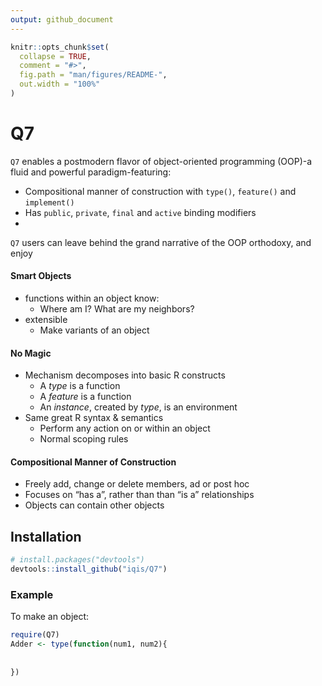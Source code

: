 ```yaml
---
output: github_document
---
```

<!-- README.md is generated from README.Rmd. Please edit that file -->

```r
knitr::opts_chunk$set(
  collapse = TRUE,
  comment = "#>",
  fig.path = "man/figures/README-",
  out.width = "100%"
)
```

# Q7

<!-- badges: start -->
<!-- [![Lifecycle: experimental](https://img.shields.io/badge/lifecycle-experimental-orange.svg)](https://www.tidyverse.org/lifecycle/#experimental) -->
<!-- badges: end -->

`Q7` enables a postmodern flavor of object-oriented programming (OOP)-a fluid and powerful paradigm-featuring: 

- Compositional manner of construction with `type()`, `feature()` and `implement()`
- Has `public`, `private`, `final` and `active` binding modifiers
- 

`Q7` users can leave behind the grand narrative of the OOP orthodoxy, and enjoy 



#### Smart Objects
  - functions within an object know:
    - Where am I? What are my neighbors? 
  - extensible 
    - Make variants of an object

#### No Magic
  - Mechanism decomposes into basic R constructs 
    - A _type_ is a function
    - A _feature_ is a function
    - An _instance_, created by _type_, is an environment
  - Same great R syntax & semantics
    - Perform any action on or within an object 
    - Normal scoping rules
  
#### Compositional Manner of Construction
  - Freely add, change or delete members, ad or post hoc
  - Focuses on "has a", rather than than "is a" relationships 
  - Objects can contain other objects
  
## Installation

``` r
# install.packages("devtools")
devtools::install_github("iqis/Q7")
```

### Example

To make an object: 
```r
require(Q7)
Adder <- type(function(num1, num2){
  
  
})
```
